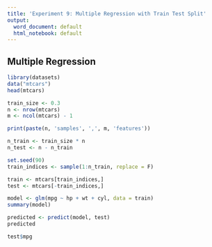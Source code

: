 ```yaml
---
title: 'Experiment 9: Multiple Regression with Train Test Split'
output:
  word_document: default
  html_notebook: default
---
```


## Multiple Regression

```r
library(datasets)
data("mtcars")
head(mtcars)
```

```r
train_size <- 0.3
n <- nrow(mtcars)
m <- ncol(mtcars) - 1

print(paste(n, 'samples', ',', m, 'features'))

n_train <- train_size * n
n_test <- n - n_train

set.seed(90)
train_indices <- sample(1:n_train, replace = F)

train <- mtcars[train_indices,]
test <- mtcars[-train_indices,]
```

```r
model <- glm(mpg ~ hp + wt + cyl, data = train)
summary(model)
```

```r
predicted <- predict(model, test)
predicted
```

```r
test$mpg
```